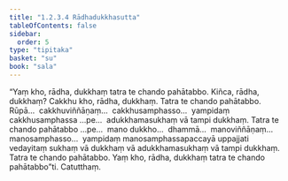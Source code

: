 ```yaml
---
title: "1.2.3.4 Rādhadukkhasutta"
tableOfContents: false
sidebar:
  order: 5
type: "tipitaka"
basket: "su"
book: "sala"
---
```



<DynamicBreadcrumb />

<Division number="77" book="sala" bookNo="13" page="275">

<Paragraph number="323" book="sala">
“Yaṃ kho, rādha, dukkhaṃ tatra te chando pahātabbo. Kiñca, rādha, dukkhaṃ? Cakkhu kho, rādha, dukkhaṃ. Tatra te chando pahātabbo. Rūpā…  cakkhuviññāṇaṃ…  cakkhusamphasso…  yampidaṃ cakkhusamphassa …pe…  adukkhamasukhaṃ vā tampi dukkhaṃ. Tatra te chando pahātabbo …pe…  mano dukkho…  dhammā…  manoviññāṇaṃ…  manosamphasso…  yampidaṃ manosamphassapaccayā uppajjati vedayitaṃ sukhaṃ vā dukkhaṃ vā adukkhamasukhaṃ vā tampi dukkhaṃ. Tatra te chando pahātabbo. Yaṃ kho, rādha, dukkhaṃ tatra te chando pahātabbo”ti.

</Paragraph>
</Division>

<Paragraph number="324" type="center" book="sala">
Catutthaṃ.
</Paragraph>